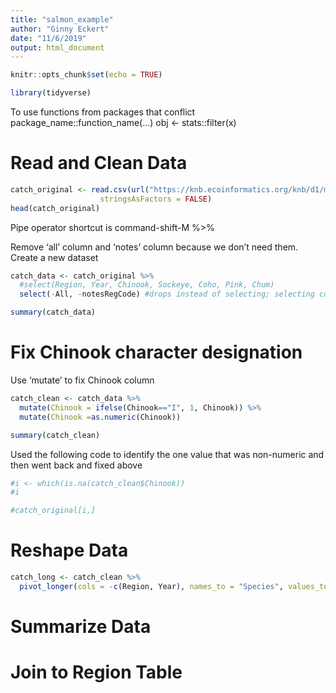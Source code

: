 ```yaml
---
title: "salmon_example"
author: "Ginny Eckert"
date: "11/6/2019"
output: html_document
---
```


```r
knitr::opts_chunk$set(echo = TRUE)
```

```r
library(tidyverse)
```

To use functions from packages that conflict
package_name::function_name(...)
obj <- stats::filter(x)

# Read and Clean Data

```r
catch_original <- read.csv(url("https://knb.ecoinformatics.org/knb/d1/mn/v2/object/df35b.302.1", method = "libcurl"),
                    stringsAsFactors = FALSE)
head(catch_original)
```

Pipe operator shortcut is command-shift-M %>% 

Remove 'all' column and 'notes' column because we don't need them.
Create a new dataset

```r
catch_data <- catch_original %>% 
  #select(Region, Year, Chinook, Sockeye, Coho, Pink, Chum)
  select(-All, -notesRegCode) #drops instead of selecting; selecting could reorder;
```

```r
summary(catch_data)
```

# Fix Chinook character designation
Use 'mutate' to fix Chinook column

```r
catch_clean <- catch_data %>% 
  mutate(Chinook = ifelse(Chinook=="I", 1, Chinook)) %>% 
  mutate(Chinook =as.numeric(Chinook))

summary(catch_clean)
```

Used the following code to identify the one value that was non-numeric and then went back and fixed above
```r
#i <- which(is.na(catch_clean$Chinook))
#i
```

```r
#catch_original[i,]
```


# Reshape Data

```r
catch_long <- catch_clean %>% 
  pivot_longer(cols = -c(Region, Year), names_to = "Species", values_to = "Count")
```

# Summarize Data

# Join to Region Table


